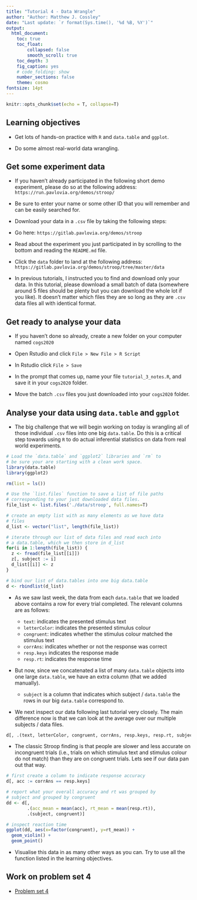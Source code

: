 ```yaml
---
title: "Tutorial 4 - Data Wrangle"
author: "Author: Matthew J. Cossley"
date: "Last update: `r format(Sys.time(), '%d %B, %Y')`"
output:
  html_document:
    toc: true
    toc_float:
        collapsed: false
        smooth_scroll: true
    toc_depth: 3
    fig_caption: yes
    # code_folding: show
    number_sections: false
    theme: cosmo
fontsize: 14pt
---
```


```r
knitr::opts_chunk$set(echo = T, collapse=T)
```

## Learning objectives

* Get lots of hands-on practice with `R` and `data.table`
and `ggplot`.

* Do some almost real-world data wrangling. 
  
## Get some experiment data
* If you haven't already participated in the following short
demo experiment, please do so at the following address:
`https://run.pavlovia.org/demos/stroop/`

* Be sure to enter your name or some other ID that you will
remember and can be easily searched for.

* Download your data in a `.csv` file by taking the
following steps:

* Go here: `https://gitlab.pavlovia.org/demos/stroop`

* Read about the experiment you just participated in by
scrolling to the bottom and reading the `README.md` file.

* Click the `data` folder to land at the following address:
`https://gitlab.pavlovia.org/demos/stroop/tree/master/data`

* In previous tutorials, I instructed you to find and
download only your data. In this tutorial, please download a
small batch of data (somewhere around 5 files should be
plenty but you can download the whole lot if you like). It
doesn't matter which files they are so long as they are
`.csv` data files all with identical format.

## Get ready to analyse your data
* If you haven't done so already, create a new folder on
your computer named `cogs2020`

* Open Rstudio and click `File > New File > R Script`

* In Rstudio click `File > Save`

* In the prompt that comes up, name your file
`tutorial_3_notes.R`, and save it in your `cogs2020` folder.

* Move the batch `.csv` files you just downloaded into your
`cogs2020` folder.


## Analyse your data using `data.table` and `ggplot`
* The big challenge that we will begin working on today is
wrangling all of those individual `.csv` files into one big
`data.table`. Do this is a critical step towards using `R`
to do actual inferential statistics on data from real world
experiments.

```r
# Load the `data.table` and `ggplot2` libraries and `rm` to
# be sure your are starting with a clean work space.
library(data.table)
library(ggplot2)

rm(list = ls())

# Use the `list.files` function to save a list of file paths
# corresponding to your just downloaded data files.
file_list <- list.files('./data/stroop', full.names=T) 

# create an empty list with as many elements as we have data
# files
d_list <- vector("list", length(file_list))

# iterate through our list of data files and read each into
# a data.table, which we then store in d_list
for(i in 1:length(file_list)) {
  z <- fread(file_list[[i]])
  z[, subject := i]
  d_list[[i]] <- z
}

# bind our list of data.tables into one big data.table
d <- rbindlist(d_list)
```

* As we saw last week, the data from each `data.table` that
we loaded above contains a row for every trial completed.
The relevant columns are as follows:

  * `text`: indicates the presented stimulus text
  * `letterColor`: indicates the presented stimulus colour
  * `congruent`: indicates whether the stimulus colour
  matched the stimulus text
  * `corrAns`: indicates whether or not the response was correct
  * `resp.keys` indicates the response made
  * `resp.rt`: indicates the response time
  
* But now, since we concatenated a list of many `data.table`
objects into one large `data.table`, we have an extra column
(that we added manually).

  * `subject` is a column that indicates which subject /
  `data.table` the rows in our big `data.table` correspond
  to.
  
* We next inspect our data following last tutorial very
closely. The main difference now is that we can look at the
average over our multiple subjects / data files.

```r
d[, .(text, letterColor, congruent, corrAns, resp.keys, resp.rt, subject)]
```

* The classic Stroop finding is that people are slower and
less accurate on incongruent trials (i.e., trials on which
stimulus text and stimulus colour do not match) than they
are on congruent trials. Lets see if our data pan out that way.

```r
# first create a column to indicate response accuracy
d[, acc := corrAns == resp.keys]

# report what your overall accuracy and rt was grouped by
# subject and grouped by congruent
dd <- d[, 
        .(acc_mean = mean(acc), rt_mean = mean(resp.rt)), 
        .(subject, congruent)]

# inspect reaction time 
ggplot(dd, aes(x=factor(congruent), y=rt_mean)) + 
  geom_violin() +
  geom_point()
```

* Visualise this data in as many other ways as you can. Try
to use all the function listed in the learning objectives.

## Work on problem set 4
* [Problem set 4](homework_4.html)